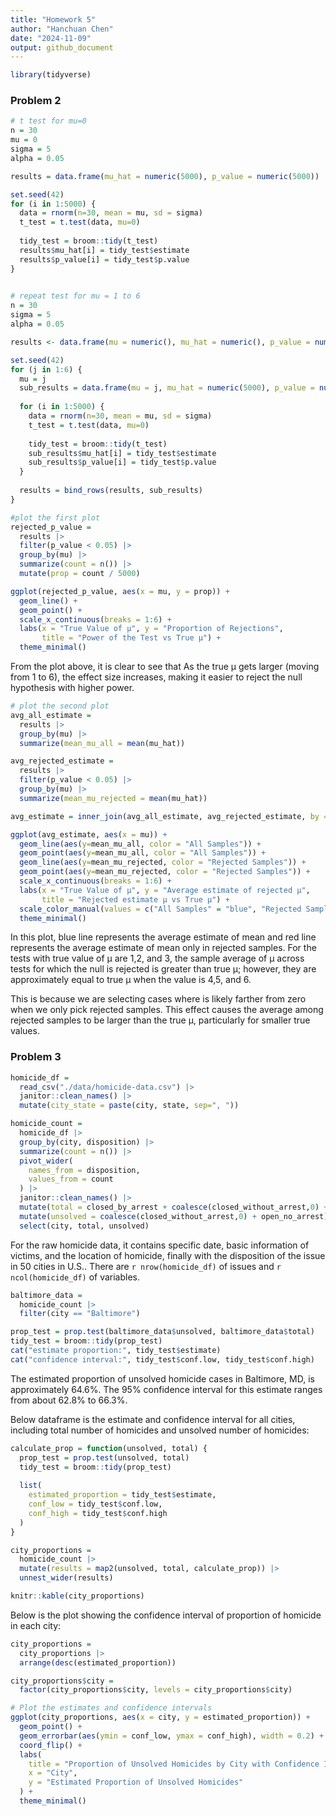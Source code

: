 ```yaml
---
title: "Homework 5"
author: "Hanchuan Chen"
date: "2024-11-09"
output: github_document
---
```


```r
library(tidyverse)
```

### Problem 2
```r
# t test for mu=0
n = 30
mu = 0
sigma = 5
alpha = 0.05

results = data.frame(mu_hat = numeric(5000), p_value = numeric(5000))

set.seed(42)
for (i in 1:5000) {
  data = rnorm(n=30, mean = mu, sd = sigma)
  t_test = t.test(data, mu=0)
  
  tidy_test = broom::tidy(t_test)
  results$mu_hat[i] = tidy_test$estimate
  results$p_value[i] = tidy_test$p.value
}
  
```

```r
# repeat test for mu = 1 to 6
n = 30
sigma = 5
alpha = 0.05

results <- data.frame(mu = numeric(), mu_hat = numeric(), p_value = numeric())

set.seed(42)
for (j in 1:6) {
  mu = j
  sub_results = data.frame(mu = j, mu_hat = numeric(5000), p_value = numeric(5000))
  
  for (i in 1:5000) {
    data = rnorm(n=30, mean = mu, sd = sigma)
    t_test = t.test(data, mu=0)
    
    tidy_test = broom::tidy(t_test)
    sub_results$mu_hat[i] = tidy_test$estimate
    sub_results$p_value[i] = tidy_test$p.value
  }
  
  results = bind_rows(results, sub_results)
}
```

```r
#plot the first plot
rejected_p_value = 
  results |> 
  filter(p_value < 0.05) |> 
  group_by(mu) |> 
  summarize(count = n()) |> 
  mutate(prop = count / 5000)

ggplot(rejected_p_value, aes(x = mu, y = prop)) +
  geom_line() +
  geom_point() +
  scale_x_continuous(breaks = 1:6) +
  labs(x = "True Value of μ", y = "Proportion of Rejections", 
       title = "Power of the Test vs True μ") +
  theme_minimal()
```

From the plot above, it is clear to see that As the true μ gets larger (moving from 1 to 6), the effect size increases, making it easier to reject the null hypothesis with higher power.

```r
# plot the second plot
avg_all_estimate = 
  results |> 
  group_by(mu) |> 
  summarize(mean_mu_all = mean(mu_hat))

avg_rejected_estimate = 
  results |> 
  filter(p_value < 0.05) |> 
  group_by(mu) |> 
  summarize(mean_mu_rejected = mean(mu_hat))

avg_estimate = inner_join(avg_all_estimate, avg_rejected_estimate, by = "mu")

ggplot(avg_estimate, aes(x = mu)) +
  geom_line(aes(y=mean_mu_all, color = "All Samples")) +
  geom_point(aes(y=mean_mu_all, color = "All Samples")) +
  geom_line(aes(y=mean_mu_rejected, color = "Rejected Samples")) +
  geom_point(aes(y=mean_mu_rejected, color = "Rejected Samples")) +
  scale_x_continuous(breaks = 1:6) +
  labs(x = "True Value of μ", y = "Average estimate of rejected μ", 
       title = "Rejected estimate μ vs True μ") +
  scale_color_manual(values = c("All Samples" = "blue", "Rejected Samples" = "red")) +
  theme_minimal()
```

In this plot, blue line represents the average estimate of mean and red line represents the average estimate of mean only in rejected samples. For the tests with true value of μ are 1,2, and 3, the sample average of μ across tests for which the null is rejected is greater than true μ; however, they are approximately equal to true μ when the value is 4,5, and 6. 

This is because we are selecting cases where is likely farther from zero when we only pick rejected samples. This effect causes the average among rejected samples to be larger than the true μ, particularly for smaller true values.

### Problem 3
```r
homicide_df = 
  read_csv("./data/homicide-data.csv") |> 
  janitor::clean_names() |> 
  mutate(city_state = paste(city, state, sep=", ")) 

homicide_count = 
  homicide_df |> 
  group_by(city, disposition) |> 
  summarize(count = n()) |> 
  pivot_wider(
    names_from = disposition,
    values_from = count
  ) |> 
  janitor::clean_names() |> 
  mutate(total = closed_by_arrest + coalesce(closed_without_arrest,0) + open_no_arrest) |> 
  mutate(unsolved = coalesce(closed_without_arrest,0) + open_no_arrest) |> 
  select(city, total, unsolved)
```

For the raw homicide data, it contains specific date, basic information of victims, and the location of homicide, finally with the disposition of the issue in 50 cities in U.S.. There are `r nrow(homicide_df)` of issues and `r ncol(homicide_df)` of variables.

```r
baltimore_data = 
  homicide_count |> 
  filter(city == "Baltimore")

prop_test = prop.test(baltimore_data$unsolved, baltimore_data$total)
tidy_test = broom::tidy(prop_test)
cat("estimate proportion:", tidy_test$estimate)
cat("confidence interval:", tidy_test$conf.low, tidy_test$conf.high)
```

The estimated proportion of unsolved homicide cases in Baltimore, MD, is approximately 64.6%. The 95% confidence interval for this estimate ranges from about 62.8% to 66.3%.

Below dataframe is the estimate and confidence interval for all cities, including total number of homicides and unsolved number of homicides:
```r
calculate_prop = function(unsolved, total) {
  prop_test = prop.test(unsolved, total)
  tidy_test = broom::tidy(prop_test)
  
  list(
    estimated_proportion = tidy_test$estimate,
    conf_low = tidy_test$conf.low,
    conf_high = tidy_test$conf.high
  )
}

city_proportions = 
  homicide_count |> 
  mutate(results = map2(unsolved, total, calculate_prop)) |> 
  unnest_wider(results)

knitr::kable(city_proportions)
```

Below is the plot showing the confidence interval of proportion of homicide in each city:
```r
city_proportions =
  city_proportions |> 
  arrange(desc(estimated_proportion))

city_proportions$city = 
  factor(city_proportions$city, levels = city_proportions$city)

# Plot the estimates and confidence intervals
ggplot(city_proportions, aes(x = city, y = estimated_proportion)) +
  geom_point() +
  geom_errorbar(aes(ymin = conf_low, ymax = conf_high), width = 0.2) +
  coord_flip() + 
  labs(
    title = "Proportion of Unsolved Homicides by City with Confidence Intervals",
    x = "City",
    y = "Estimated Proportion of Unsolved Homicides"
  ) +
  theme_minimal()
```
























